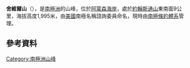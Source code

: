 {{coord|85|7|S|167|12|W|display=title}}

'''舍維爾山'''（{{lang-en|Mount Schevill}}），是[[南極洲|南極洲]]的山峰，位於[[阿蒙森海岸|阿蒙森海岸]]，處於[[約翰斯通山|約翰斯通山]]東南面9公里，海拔高度1,995米，由[[美國|美國]]南極名稱諮詢委員命名，現時由[[南極條約體系|南極條約體系]]管理。

==參考資料==
{{usgs-gazetteer}}

{{Antarctica-geo-stub}}
[[Category:南極洲山峰|Category:南極洲山峰]]